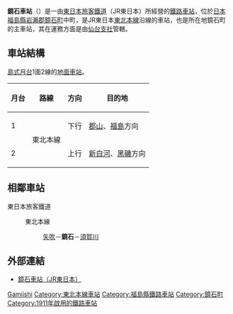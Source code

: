 {{NoteTA|1 = zh:鏡石車站; zh-cn:镜石站; zh-tw:鏡石車站; zh-hk:鏡石站; }}
{{日本車站資訊
|公司色 = green
|文字色 =
|站名 = 鏡石站
|圖片 = JREast-Tohoku-main-line-Kagamiishi-station-building-20151014-131120.jpg
|pxl =
|圖片說明 = 站舍與町商工會事務所
|日文原名 = 鏡石
|平假名 = かがみいし
|羅馬拼音 = Kagamiishi
|電報略號 = カミ
|所屬公司 = [[東日本旅客鐵道|東日本旅客鐵道]]（JR東日本）
|所在地 = [[福島縣|福島縣]][[岩瀨郡|岩瀨郡]][[鏡石町|鏡石町]]中央245
|啟用年月日 = 1911年（[[明治|明治]]44年）6月25日
|車站構造 = [[地面車站|地面車站]]
|月台配置 = 1面2線
|乘客人數 = 863
|上下車人次 =
|統計年度 = 2014年
|所屬路線 = {{Color|mediumseagreen|■}}[[東北本線|東北本線]]
|前一站 = [[矢吹站|矢吹]]
|前一站距離 = 5.4
|後一站距離 = 6.3
|後一站 = [[須賀川站|須賀川]]
|距離 = 208.8
|起點站 = [[東京站|東京]]
|轉車 =
|備註 = 簡易委託站
}}
'''鏡石車站'''（{{jpn|j=鏡石駅|hg=かがみいしえき|rm=Kagamiishi eki|f=y}}）是一由[[東日本旅客鐵道|東日本旅客鐵道]]（JR東日本）所經營的[[鐵路車站|鐵路車站]]，位於[[日本|日本]][[福島縣|福島縣]][[岩瀨郡|岩瀨郡]][[鏡石町|鏡石町]]中町，是JR東日本[[東北本線|東北本線]]沿線的車站，也是所在地鏡石町的主車站，其在運務方面是由[[東日本旅客鐵道仙台支社|仙台支社]]管轄。

== 車站結構 ==
[[島式月台|島式月台]]1面2線的[[地面車站|地面車站]]。
{| rules="rows" class="wikitable"
!月台<!-- 事業者側による呼称 --->!!路線!!方向!!目的地
|-
! 1
| rowspan=2|{{Color|mediumseagreen|■}}東北本線
| style="text-align:center" | 下行
| [[郡山站_(福島縣)|郡山]]、[[福島站_(福島縣)|福島]]方向
|-
! 2
| style="text-align:center" | 上行
| [[新白河站|新白河]]、[[黑磯站|黑磯]]方向
|}
== 相鄰車站 ==
; 東日本旅客鐵道
: {{Color|mediumseagreen|■}}東北本線
:: [[矢吹站|矢吹]]－'''鏡石'''－[[須賀川站|須賀川]]

== 外部連結 ==
* {{ja}}[http://www.jreast.co.jp/estation/station/info.aspx?StationCd=417 鏡石車站（JR東日本）]

{{東北本線}}

{{japan-rail-stub}}

{{DEFAULTSORT:Kagamiishi}}
[[Category:日本鐵路車站_Ka|Gamiishi]]
[[Category:東北本線車站|Category:東北本線車站]]
[[Category:福島縣鐵路車站|Category:福島縣鐵路車站]]
[[Category:鏡石町|Category:鏡石町]]
[[Category:1911年啟用的鐵路車站|Category:1911年啟用的鐵路車站]]